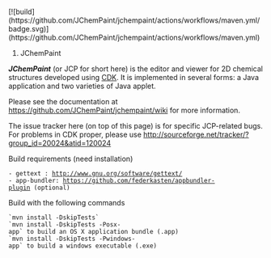 [![build](https://github.com/JChemPaint/jchempaint/actions/workflows/maven.yml/badge.svg)](https://github.com/JChemPaint/jchempaint/actions/workflows/maven.yml)

# JChemPaint

'''''JChemPaint''''' (or JCP for short here) is the editor and viewer for 2D chemical structures developed using [http://sourceforge.net/apps/mediawiki/cdk/index.php?title=Main_Page CDK].
It is implemented in several forms: a Java application and two varieties of Java applet.

Please see the documentation at
https://github.com/JChemPaint/jchempaint/wiki
for more information.

The issue tracker here (on top of this page) is for specific
JCP-related bugs. For problems in CDK proper, please use
http://sourceforge.net/tracker/?group_id=20024&atid=120024


Build requirements (need installation)
 - gettext : http://www.gnu.org/software/gettext/
 - app-bundler: https://github.com/federkasten/appbundler-plugin (optional)

Build with the following commands

 `mvn install -DskipTests`
 `mvn install -DskipTests -Posx-app` to build an OS X application bundle (.app)
 `mvn install -DskipTests -Pwindows-app` to build a windows executable (.exe)


